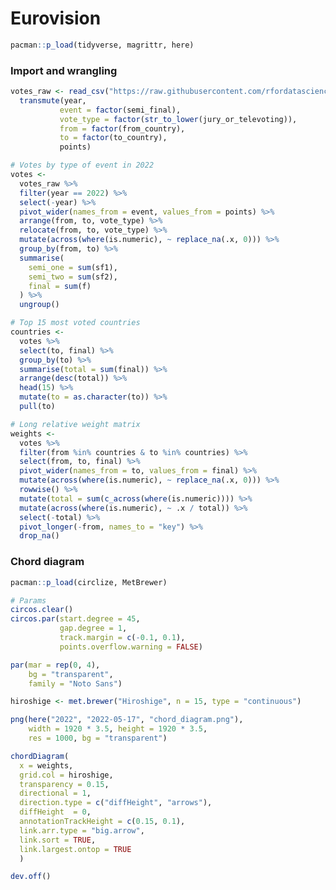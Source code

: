 # Eurovision

```r
pacman::p_load(tidyverse, magrittr, here)
```

### Import and wrangling

```r
votes_raw <- read_csv("https://raw.githubusercontent.com/rfordatascience/tidytuesday/master/data/2022/2022-05-17/eurovision-votes.csv") %>% 
  transmute(year,
           event = factor(semi_final),
           vote_type = factor(str_to_lower(jury_or_televoting)),
           from = factor(from_country),
           to = factor(to_country),
           points)
```

```r
# Votes by type of event in 2022
votes <- 
  votes_raw %>% 
  filter(year == 2022) %>% 
  select(-year) %>% 
  pivot_wider(names_from = event, values_from = points) %>% 
  arrange(from, to, vote_type) %>% 
  relocate(from, to, vote_type) %>% 
  mutate(across(where(is.numeric), ~ replace_na(.x, 0))) %>% 
  group_by(from, to) %>% 
  summarise(
    semi_one = sum(sf1),
    semi_two = sum(sf2),
    final = sum(f)
  ) %>% 
  ungroup()
```

```r
# Top 15 most voted countries
countries <- 
  votes %>% 
  select(to, final) %>% 
  group_by(to) %>% 
  summarise(total = sum(final)) %>% 
  arrange(desc(total)) %>% 
  head(15) %>% 
  mutate(to = as.character(to)) %>% 
  pull(to)
```

```r
# Long relative weight matrix 
weights <- 
  votes %>% 
  filter(from %in% countries & to %in% countries) %>% 
  select(from, to, final) %>% 
  pivot_wider(names_from = to, values_from = final) %>% 
  mutate(across(where(is.numeric), ~ replace_na(.x, 0))) %>% 
  rowwise() %>% 
  mutate(total = sum(c_across(where(is.numeric)))) %>% 
  mutate(across(where(is.numeric), ~ .x / total)) %>% 
  select(-total) %>% 
  pivot_longer(-from, names_to = "key") %>% 
  drop_na()
```

### Chord diagram

```r
pacman::p_load(circlize, MetBrewer)
```

```r
# Params
circos.clear()
circos.par(start.degree = 45, 
           gap.degree = 1, 
           track.margin = c(-0.1, 0.1), 
           points.overflow.warning = FALSE)

par(mar = rep(0, 4), 
    bg = "transparent",
    family = "Noto Sans")

hiroshige <- met.brewer("Hiroshige", n = 15, type = "continuous")
```

```r
png(here("2022", "2022-05-17", "chord_diagram.png"), 
    width = 1920 * 3.5, height = 1920 * 3.5, 
    res = 1000, bg = "transparent")

chordDiagram(
  x = weights, 
  grid.col = hiroshige,
  transparency = 0.15,
  directional = 1,
  direction.type = c("diffHeight", "arrows"), 
  diffHeight  = 0,
  annotationTrackHeight = c(0.15, 0.1),
  link.arr.type = "big.arrow", 
  link.sort = TRUE, 
  link.largest.ontop = TRUE
  )

dev.off()
```
